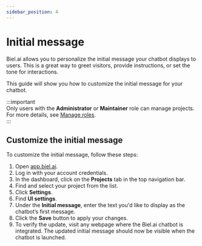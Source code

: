 ```yaml
---
sidebar_position: 4
---
```


# Initial message

Biel.ai allows you to personalize the initial message your chatbot displays to users. This is a great way to greet visitors, provide instructions, or set the tone for interactions.

This guide will show you how to customize the initial message for your chatbot.

:::important  
Only users with the **Administrator** or **Maintainer** role can manage projects. For more details, see [Manage roles](../administration/roles.md).  
:::

## Customize the initial message

To customize the initial message, follow these steps:

1. Open [app.biel.ai](https://app.biel.ai).
2. Log in with your account credentials.
3. In the dashboard, click on the **Projects** tab in the top navigation bar.
4. Find and select your project from the list.
5. Click **Settings**.
6. Find **UI settings**.
6. Under the **Initial message**, enter the text you'd like to display as the chatbot’s first message.
7. Click the **Save** button to apply your changes.
8. To verify the update, visit any webpage where the Biel.ai chatbot is integrated. The updated initial message should now be visible when the chatbot is launched.

